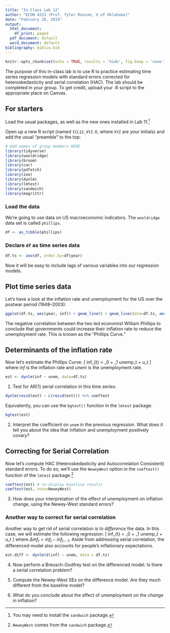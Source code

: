 ---
title: "In-Class Lab 12"
author: "ECON 4223 (Prof. Tyler Ransom, U of Oklahoma)"
date: "February 28, 2019"
output:
  html_document:
    df_print: paged
  pdf_document: default
  word_document: default
bibliography: biblio.bib
---

```{r setup, include=FALSE}
knitr::opts_chunk$set(echo = TRUE, results = 'hide', fig.keep = 'none')
```

The purpose of this in-class lab is to use R to practice estimating time series regression models with standard errors corrected for heteroskedasticity and serial correlation (HAC). The lab should be completed in your group. To get credit, upload your .R script to the appropriate place on Canvas.

## For starters
Load the usual packages, as well as the new ones installed in Lab 11.[^1]

Open up a new R script (named `ICL12_XYZ.R`, where `XYZ` are your initials) and add the usual "preamble" to the top:
```{r message=FALSE, warning=FALSE, paged.print=FALSE}
# Add names of group members HERE
library(tidyverse)
library(wooldridge)
library(broom)
library(car)
library(pdfetch)
library(zoo)
library(dynlm)
library(lmtest)
library(sandwich)
library(magrittr)
```

### Load the data
We're going to use data on US macroeconomic indicators. The `wooldridge` data set is called `phillips`.

```{r}
df <- as_tibble(phillips)
```

### Declare `df` as time series data
```{r}
df.ts <- zoo(df, order.by=df$year)
```

Now it will be easy to include lags of various variables into our regression models.

## Plot time series data
Let's have a look at the inflation rate and unemployment for the US over the postwar period (1948--2003):
```{r}
ggplot(df.ts, aes(year, inf)) + geom_line() + geom_line(data=df.ts, aes(year, unem), color="red")
```

The negative correlation between the two led economist William Phillips to conclude that governments could increase their inflation rate to reduce the unemployment rate. This is known as the "Phillips Curve."

## Determinants of the inflation rate
Now let's estimate the Phillips Curve:
\[
inf_{t} = \beta_0 + \beta_1 unemp_t + u_t
\]
where $inf$ is the inflation rate and $unem$ is the unemployment rate.

```{r}
est <- dynlm(inf ~ unem, data=df.ts)
```

1. Test for AR(1) serial correlation in this time series:
```{r}
dynlm(resid(est) ~ L(resid(est))) %>% coeftest
```

Equivalently, you can use the `bgtest()` function in the `lmtest` package:
```{r}
bgtest(est)
```

2. Interpret the coefficient on `unem` in the previous regression. What does it tell you about the idea that inflation and unemployment positively covary?

## Correcting for Serial Correlation
Now let's compute HAC (Heteroskedasticity and Autocorrelation Consistent) standard errors. To do so, we'll use the `NeweyWest` option in the `coeftest()` function of the `lmtest` package.[^2]

```{r}
coeftest(est) # re-display baseline results
coeftest(est, vcov=NeweyWest)
```

3. How does your interpretation of the effect of unemployment on inflation change, using the Newey-West standard errors?

### Another way to correct for serial correlation
Another way to get rid of serial correlation is to *difference* the data. In this case, we will estimate the following regression:
\[
\Delta inf_{t} = \beta_0 + \beta_1 unemp_t + u_t
\]
where $\Delta inf_{t} = inf_{t}-inf_{t-1}$. Aside from addressing serial correlation, the differenced model also accounts for people's inflationary expectations.

```{r}
est.diff <- dynlm(d(inf) ~ unem, data = df.ts)
```

4. Now perform a Breusch-Godfrey test on the differenced model. Is there a serial correlation problem?

5. Compute the Newey-West SEs on the difference model. Are they much different from the baseline model?

6. What do you conclude about the effect of unemployment on the *change in* inflation?

[^1]: You may need to install the `sandwich` package.
[^2]: `NeweyWest` comes from the `sandwich` package.
